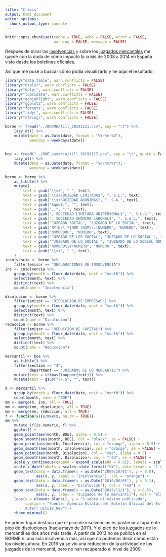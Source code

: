 ```yaml
---
title: "Crisis"
output: html_document
editor_options: 
  chunk_output_type: console
---
```


```r
knitr::opts_chunk$set(cache = TRUE, echo = FALSE, error = FALSE, 
                      warning = FALSE, message = FALSE)
```

Después de mirar las [insolvencias](insolvencia.html) y sobre los [juzgados mercantiles](Departamentos.html#juzgados-de-lo-mercantil) me quedé con la duda de cómo impactó la crisis de 2008 a 2014 en España visto desde los boletines oficiales.

Así que me puse a buscar cómo podia visualizarlo y he aquí el resultado:

```r
library("data.table", warn.conflicts = FALSE)
library("dtplyr", warn.conflicts = FALSE)
library("dplyr", warn.conflicts = FALSE)
library("lubridate", warn.conflicts = FALSE)
library("gghighlight", warn.conflicts = FALSE)
library("ggplot2", warn.conflicts = FALSE)
library("forcats", warn.conflicts = FALSE)
library("tidyr", warn.conflicts = FALSE)
library("stringr", warn.conflicts = FALSE)

borme <- fread("../BORME/till_20191221.csv", sep = "\t") %>% 
    lazy_dt() %>% 
    mutate(date = as.Date(date, format = "%Y-%m-%d"),
           weekday = weekdays(date))
    
    
boe <- fread("../BOE_sumario/till_20191117.csv", sep = "\t", quote = FALSE) %>% 
    lazy_dt() %>% 
    mutate(date = as.Date(date, format = "%d/%m/%Y"),
           weekday = weekdays(date))

```


```r
borme <- borme %>% 
    as_tibble() %>% 
    mutate(
        text = gsub("\\s+", " ", text),
        text = gsub("\\s+SOCIEDAD LIMITADA$", ", S.L.", text),
        text = gsub("\\s+SOCIEDAD ANÓNIMA$", ", S.A.", text),
        text = gsub("&quot;", "", text),
        text = gsub(",,", ",", text),
        text = gsub(", SOCIEDAD LIMITADA UNIPERSONAL$", ", S.L.U.", text),
        text = gsub(", SOCIEDAD ANÓNIMA LABORAL$", ", S.A.L.", text),
        text = gsub("JUZGADO SOCIAL", "JUZGADO DE LO SOCIAL", text),
        text = gsub("Nº|N\\.º|NÚM |NÚM\\.|NUMERO", "NÚMERO", text),
        text = gsub("NUMERORO", "NÚMERO", text),
        text = gsub("JUZGADO DE LOS SOCIAL", "JUZGADO DE LO SOCIAL ", text),
        text = gsub("^JUZGADO DE LO SOCIAL ", "JUZGADO DE LO SOCIAL NÚMERO ", text),
        text = gsub("NÚMERO\\s+NÚMERO", "NÚMERO ", text),
        text = gsub("\\s+", " ", text),
    )
insolvencia <- borme %>% 
    filter(emisor == "DECLARACIONES DE INSOLVENCIA")
ins <- insolvencia %>% 
    group_by(month = floor_date(date, unit = "month")) %>% 
    select(month, text) %>% 
    distinct(text) %>% 
    count(name = "Insolvencia")

disolucion <- borme %>% 
    filter(emisor == "DISOLUCIÓN DE EMPRESAS") %>% 
    group_by(month = floor_date(date, unit = "month")) %>% 
    select(month, text) %>% 
    distinct(text) %>% 
    count(name = "Disolucion")
reduccion <- borme %>% 
    filter(emisor == "REDUCCIÓN DE CAPITAL") %>% 
    group_by(month = floor_date(date, unit = "month")) %>% 
    select(month, text) %>% 
    distinct(text) %>% 
    count(name = "Reduccion")
```

```r
mercantil <- boe %>% 
    as_tibble() %>% 
    filter(section == "4",
           department == "JUZGADOS DE LO MERCANTIL") %>% 
    mutate(text = trimws(toupper(text))) %>% 
    mutate(text = gsub("\\.$", "", text))

m <- mercantil %>% 
    group_by(month = floor_date(date, unit = "month")) %>% 
    count(month, name = "BOE")
mm <- merge(m, ins, all = TRUE)
mm <- merge(mm, disolucion, all = TRUE)
mm <- merge(mm, reduccion, all = TRUE)
f <- function(x){x/max(x, na.rm = TRUE)}
mm %>% 
    mutate_if(is.numeric, f) %>% 
    ggplot() +
    geom_point(aes(month, BOE), alpha = 0.5) +
    geom_smooth(aes(month, BOE), col = "black", se = FALSE) +
    geom_point(aes(month, Insolvencia), col = "orange", alpha = 0.5) +
    geom_smooth(aes(month, Insolvencia), col = "orange", se = FALSE) +
    geom_point(aes(month, Disolucion), col = "red", alpha = 0.5) +
    geom_smooth(aes(month, Disolucion), col = "red", se = FALSE) +
    scale_y_continuous(expand = expand_scale(add = 0.01), labels = scales::label_percent(scale = 100)) +
    scale_x_date(labels = scales::date_format("%Y"), date_breaks = "1 year", expand = expand_scale(mult = 0.01)) +
    geom_text(data = data.frame(x = as.Date("2009/10/01"), y = 0.8), 
              aes(x, y, label = "Insolvencia"), col = "orange") +
    geom_text(data = data.frame(x = as.Date("2010/06/05"), y = 0.1), 
              aes(x, y, label = "Disolución"), col = "red") +
    geom_text(data = data.frame(x = as.Date("2013/11/1"), y = 0.5), 
              aes(x, y, label = "Juzgados de lo mercantil"), col = "black") +
    labs(x = element_blank(), y = "% sobre el máximo publicado",
         caption = "Fuente: Agencia Estatal del Boletín Oficial del Estado\r
         Autor: @Lluis_Rev") +
    theme_minimal()
```

En primer lugar destaca que el pico de insolvencias es posterior al aparente pico de disoluciones (hacia mayo de 2011). Y el pico de los juzgados de lo mercantil es dos años más tarde. 
A partir de 2013 no se publica en el BORME ni una sola insolvencia más, así que no podemos decir cómo están los niveles ahora.
En 2016 ya se vio una reducción de la actividad de los juzgados de lo mercantil, pero no han recuperado el nivel de 2009.